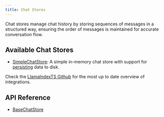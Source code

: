 ```yaml
---
title: Chat Stores
---
```


Chat stores manage chat history by storing sequences of messages in a structured way, ensuring the order of messages is maintained for accurate conversation flow.

## Available Chat Stores

- [SimpleChatStore](/docs/api/classes/SimpleChatStore): A simple in-memory chat store with support for [persisting](/docs/llamaindex/modules/data_stores/#local-storage) data to disk.

Check the [LlamaIndexTS Github](https://github.com/run-llama/LlamaIndexTS) for the most up to date overview of integrations.

## API Reference

- [BaseChatStore](/docs/api/interfaces/BaseChatStore)

